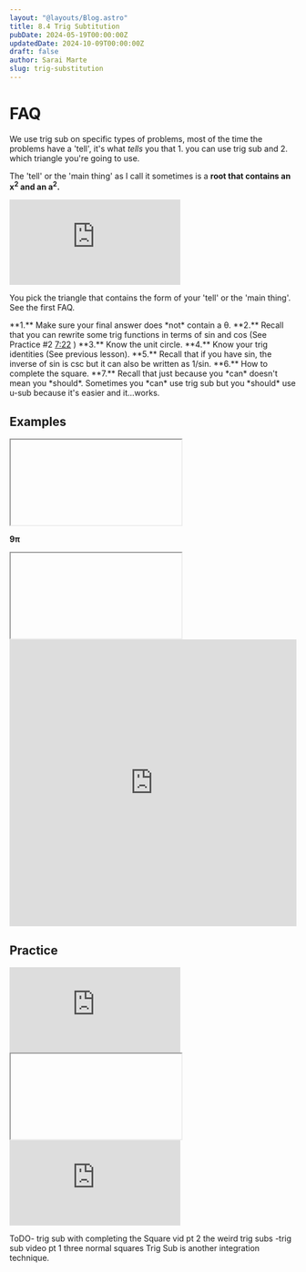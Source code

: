 ```yaml
---
layout: "@layouts/Blog.astro"
title: 8.4 Trig Subtitution
pubDate: 2024-05-19T00:00:00Z
updatedDate: 2024-10-09T00:00:00Z
draft: false
author: Sarai Marte
slug: trig-substitution
---
```




# FAQ

<FAQ question = "How do I know when to use trig sub?">

We use trig sub on specific types of problems, most of the time the problems have a 'tell', it's what _tells_ you that 1. you can use trig sub and 2. which triangle you're going to use.

The 'tell' or the 'main thing' as I call it sometimes is a **root that contains an x<sup>2</sup> and an a<sup>2</sup>.**

</FAQ>

<FAQ question = "How do I memorize the triangles? (You don't)">

<iframe
  src="https://www.youtube.com/embed/EF3aSfW27rw?si=w1RYj6S9Fs97pbNY"
  title="YouTube video player"
  frameborder="0"
  allow="accelerometer; autoplay; clipboard-write; encrypted-media; gyroscope; picture-in-picture; web-share"
  referrerpolicy="strict-origin-when-cross-origin"
  allowfullscreen
></iframe>

</FAQ>

<FAQ question = "How do I know which triangle to use?">

You pick the triangle that contains the form of your 'tell' or the 'main thing'. See the first FAQ.

</FAQ>
<FAQ question = "What other things do I need to be aware of to solve these problems?">
**1.** Make sure your final answer does *not* contain a θ.   
**2.** Recall that you can rewrite some trig functions in terms of sin and cos (See Practice #2 <a href = "https://youtu.be/DskUROMkPrg?t=442">7:22</a>  )  
**3.** Know the unit circle.  
**4.** Know your trig identities (See previous lesson).   
**5.** Recall that if you have sin, the inverse of sin is csc but it can also be written as 1/sin.    
**6.** How to complete the square.  
**7.** Recall that just because you *can* doesn't mean you *should*. Sometimes you *can* use trig sub but you *should* use u-sub because it's easier and it...works.
</FAQ>

## Examples

<ImageMd img={img1} alt="Example 1" />

<Solution>

<Latex formula="\mathbf{\frac{x}{4\sqrt{4 + x^2}} + C}"/>

<iframe
 
  src="https://www.youtube.com/embed/OKBO3-1RzHc?si=jXIt1TZwNN4rfkaP"
  title="YouTube video player"
  frameborder="0"
  allow="accelerometer; autoplay; clipboard-write; encrypted-media; gyroscope; picture-in-picture; web-share"
  referrerpolicy="strict-origin-when-cross-origin"
  allowfullscreen
></iframe>

</Solution>

<ImageMd img={img5} alt="Example 2" />

<Solution>

**9π**

<iframe
 
  src="https://www.youtube.com/embed/SxWTukBN4UA?si=cLHj4kCjGObqBElG"
  title="YouTube video player"
  frameborder="0"
  allow="accelerometer; autoplay; clipboard-write; encrypted-media; gyroscope; picture-in-picture; web-share"
  referrerpolicy="strict-origin-when-cross-origin"
  allowfullscreen
></iframe>

<div style="position: relative; padding-bottom: 100%; height: 0;">
  <iframe
    src="https://jumpshare.com/embed/YwX9C0xSWfmbYb5fAjWv"
    frameborder="0"
    webkitallowfullscreen
    mozallowfullscreen
    allowfullscreen
    style="position: absolute; top: 0; left: 0; width: 100%; height: 100%;"
  ></iframe>
</div>

</Solution>

## Practice

<Problem number="1" img={img4} alt="Problem 1" />

<Solution>
<Latex formula="\frac{1}{2} \text{arcsec} \left( \frac{x}{2} \right) + C"/>
</Solution>

<Problem number = "2" img = {img2} alt = "Problem 2"/>
<Solution>
<Latex formula="-\ln{\left| \sqrt{3} \right|} + \ln{\left| \sqrt{2} + 1 \right|}"/>


<iframe
  src="https://www.youtube.com/embed/DskUROMkPrg?si=KkCSx2B6J5idFqkc"
  title="YouTube video player"
  frameborder="0"
  allow="accelerometer; autoplay; clipboard-write; encrypted-media; gyroscope; picture-in-picture; web-share"
  referrerpolicy="strict-origin-when-cross-origin"
  allowfullscreen
></iframe>

</Solution>

<Problem number = "3" img = {img3} alt = "Problem 3"/>
<Solution>
<Latex formula="\sqrt{x^2 - 4} - 2 \, \text{arcsec}\left(\frac{x}{2}\right) + C"/>

<iframe
 
  src="https://www.youtube.com/embed/iVdXfL4Fnzk?si=HpqMNCtV1ZCMfXdk"
  title="YouTube video player"
  frameborder="0"
  allow="accelerometer; autoplay; clipboard-write; encrypted-media; gyroscope; picture-in-picture; web-share"
  referrerpolicy="strict-origin-when-cross-origin"
  allowfullscreen
></iframe>

</Solution>

<Latex formula="\int_{1}^{\sqrt{2}} \frac{dx}{x^2 \sqrt{x^2 - 25}}"/>

<Solution>
<iframe src="https://www.youtube.com/embed/rFkb-KiEYRU?si=5Iit-MMnu6jV7S_Z" title="YouTube video player" frameborder="0" allow="accelerometer; autoplay; clipboard-write; encrypted-media; gyroscope; picture-in-picture; web-share" referrerpolicy="strict-origin-when-cross-origin" allowfullscreen></iframe>
</Solution>


ToDO- trig sub with completing the Square vid pt 2 the weird trig subs
-trig sub video pt 1 three normal squares
Trig Sub is another integration technique.
